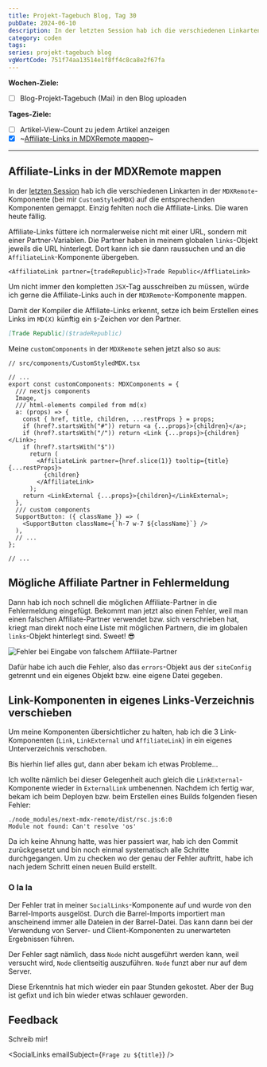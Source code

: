 ```yaml
---
title: Projekt-Tagebuch Blog, Tag 30
pubDate: 2024-06-10
description: In der letzten Session hab ich die verschiedenen Linkarten in der MDXRemote-Komponente (bei mir CustomStyledMDX) auf die entsprechenden Komponenten gemappt. Einzig fehlten noch die Affiliate-Links. Die waren heute fällig.
category: coden
tags:
series: projekt-tagebuch blog
vgWortCode: 751f74aa13514e1f8ff4c8ca8e2f67fa
---
```


<DateFormatter date={pubDate} weekday />

**Wochen-Ziele:**

- [ ] Blog-Projekt-Tagebuch (Mai) in den Blog uploaden

**Tages-Ziele:**

- [ ] Artikel-View-Count zu jedem Artikel anzeigen
- [x] ~[Affiliate-Links in MDXRemote mappen](#affiliate-links-in-der-mdxremote-mappen)~

---

## Affiliate-Links in der MDXRemote mappen

In der [letzten Session](/blog/projekt-tagebuch-blog-tag-29#links-fuer-mdx-refactoren) hab ich die verschiedenen Linkarten in der `MDXRemote`-Komponente (bei mir `CustomStyledMDX`) auf die entsprechenden Komponenten gemappt. Einzig fehlten noch die Affiliate-Links. Die waren heute fällig.

Affiliate-Links füttere ich normalerweise nicht mit einer URL, sondern mit einer Partner-Variablen. Die Partner haben in meinem globalen `links`-Objekt jeweils die URL hinterlegt. Dort kann ich sie dann raussuchen und an die `AffiliateLink`-Komponente übergeben.

```tsx
<AffiliateLink partner={tradeRepublic}>Trade Republic</AffliateLink>
```

Um nicht immer den kompletten `JSX`-Tag ausschreiben zu müssen, würde ich gerne die Affiliate-Links auch in der `MDXRemote`-Komponente mappen.

Damit der Kompiler die Affiliate-Links erkennt, setze ich beim Erstellen eines Links im `MD(X)` künftig ein `$`-Zeichen vor den Partner.

```md
[Trade Republic]($tradeRepublic)
```

Meine `customComponents` in der `MDXRemote` sehen jetzt also so aus:

```tsx
// src/components/CustomStyledMDX.tsx

// ...
export const customComponents: MDXComponents = {
  /// nextjs components
  Image,
  /// html-elements compiled from md(x)
  a: (props) => {
    const { href, title, children, ...restProps } = props;
    if (href?.startsWith("#")) return <a {...props}>{children}</a>;
    if (href?.startsWith("/")) return <Link {...props}>{children}</Link>;
    if (href?.startsWith("$"))
      return (
        <AffiliateLink partner={href.slice(1)} tooltip={title} {...restProps}>
          {children}
        </AffiliateLink>
      );
    return <LinkExternal {...props}>{children}</LinkExternal>;
  },
  /// custom components
  SupportButton: ({ className }) => (
    <SupportButton className={`h-7 w-7 ${className}`} />
  ),
  // ...
};

// ...
```

## Mögliche Affiliate Partner in Fehlermeldung

Dann hab ich noch schnell die möglichen Affiliate-Partner in die Fehlermeldung eingefügt. Bekommt man jetzt also einen Fehler, weil man einen falschen Affiliate-Partner verwendet bzw. sich verschrieben hat, kriegt man direkt noch eine Liste mit möglichen Partnern, die im globalen `links`-Objekt hinterlegt sind. Sweet! 😎

![Fehler bei Eingabe von falschem Affiliate-Partner](/img/blogs/screenshots/affiliate-partner-error.png)

Dafür habe ich auch die Fehler, also das `errors`-Objekt aus der `siteConfig` getrennt und ein eigenes Objekt bzw. eine eigene Datei gegeben.

## Link-Komponenten in eigenes Links-Verzeichnis verschieben

Um meine Komponenten übersichtlicher zu halten, hab ich die 3 Link-Komponenten (`Link`, `LinkExternal` und `AffiliateLink`) in ein eigenes Unterverzeichnis verschoben.

Bis hierhin lief alles gut, dann aber bekam ich etwas Probleme...

Ich wollte nämlich bei dieser Gelegenheit auch gleich die `LinkExternal`-Komponente wieder in `ExternalLink` umbenennen. Nachdem ich fertig war, bekam ich beim Deployen bzw. beim Erstellen eines Builds folgenden fiesen Fehler:

```
./node_modules/next-mdx-remote/dist/rsc.js:6:0
Module not found: Can't resolve 'os'
```

Da ich keine Ahnung hatte, was hier passiert war, hab ich den Commit zurückgesetzt und bin noch einmal systematisch alle Schritte durchgegangen. Um zu checken wo der genau der Fehler auftritt, habe ich nach jedem Schritt einen neuen Build erstellt.

### O la la

Der Fehler trat in meiner `SocialLinks`-Komponente auf und wurde von den Barrel-Imports ausgelöst. Durch die Barrel-Imports importiert man anscheinend immer alle Dateien in der Barrel-Datei. Das kann dann bei der Verwendung von Server- und Client-Komponenten zu unerwarteten Ergebnissen führen.

Der Fehler sagt nämlich, dass `Node` nicht ausgeführt werden kann, weil versucht wird, `Node` clientseitig auszuführen. `Node` funzt aber nur auf dem Server.

Diese Erkenntnis hat mich wieder ein paar Stunden gekostet. Aber der Bug ist gefixt und ich bin wieder etwas schlauer geworden.

## Feedback

<Accordion>
Schreib mir!

<SocialLinks emailSubject={`Frage zu ${title}`} />

</Accordion>
